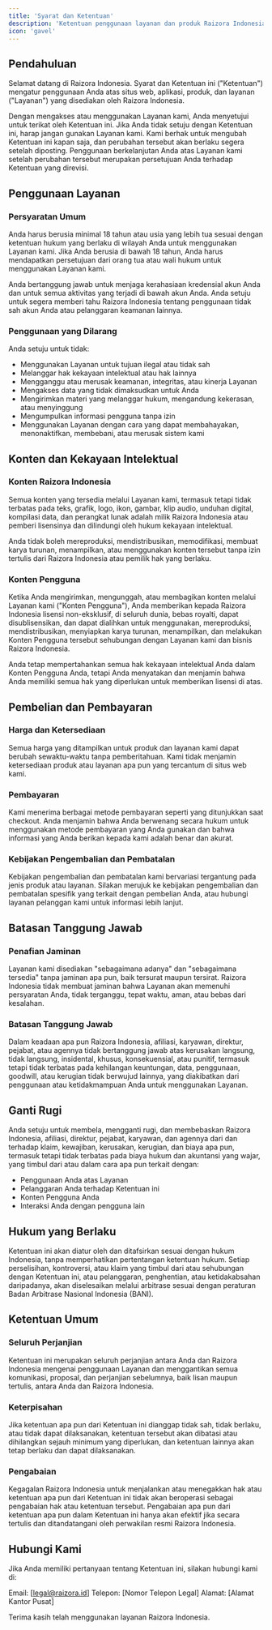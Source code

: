 ```yaml
---
title: 'Syarat dan Ketentuan'
description: 'Ketentuan penggunaan layanan dan produk Raizora Indonesia'
icon: 'gavel'
---
```


## Pendahuluan

Selamat datang di Raizora Indonesia. Syarat dan Ketentuan ini ("Ketentuan") mengatur penggunaan Anda atas situs web, aplikasi, produk, dan layanan ("Layanan") yang disediakan oleh Raizora Indonesia.

Dengan mengakses atau menggunakan Layanan kami, Anda menyetujui untuk terikat oleh Ketentuan ini. Jika Anda tidak setuju dengan Ketentuan ini, harap jangan gunakan Layanan kami. Kami berhak untuk mengubah Ketentuan ini kapan saja, dan perubahan tersebut akan berlaku segera setelah diposting. Penggunaan berkelanjutan Anda atas Layanan kami setelah perubahan tersebut merupakan persetujuan Anda terhadap Ketentuan yang direvisi.

## Penggunaan Layanan

### Persyaratan Umum
Anda harus berusia minimal 18 tahun atau usia yang lebih tua sesuai dengan ketentuan hukum yang berlaku di wilayah Anda untuk menggunakan Layanan kami. Jika Anda berusia di bawah 18 tahun, Anda harus mendapatkan persetujuan dari orang tua atau wali hukum untuk menggunakan Layanan kami.

Anda bertanggung jawab untuk menjaga kerahasiaan kredensial akun Anda dan untuk semua aktivitas yang terjadi di bawah akun Anda. Anda setuju untuk segera memberi tahu Raizora Indonesia tentang penggunaan tidak sah akun Anda atau pelanggaran keamanan lainnya.

### Penggunaan yang Dilarang
Anda setuju untuk tidak:
- Menggunakan Layanan untuk tujuan ilegal atau tidak sah
- Melanggar hak kekayaan intelektual atau hak lainnya
- Mengganggu atau merusak keamanan, integritas, atau kinerja Layanan
- Mengakses data yang tidak dimaksudkan untuk Anda
- Mengirimkan materi yang melanggar hukum, mengandung kekerasan, atau menyinggung
- Mengumpulkan informasi pengguna tanpa izin
- Menggunakan Layanan dengan cara yang dapat membahayakan, menonaktifkan, membebani, atau merusak sistem kami

## Konten dan Kekayaan Intelektual

### Konten Raizora Indonesia
Semua konten yang tersedia melalui Layanan kami, termasuk tetapi tidak terbatas pada teks, grafik, logo, ikon, gambar, klip audio, unduhan digital, kompilasi data, dan perangkat lunak adalah milik Raizora Indonesia atau pemberi lisensinya dan dilindungi oleh hukum kekayaan intelektual.

Anda tidak boleh mereproduksi, mendistribusikan, memodifikasi, membuat karya turunan, menampilkan, atau menggunakan konten tersebut tanpa izin tertulis dari Raizora Indonesia atau pemilik hak yang berlaku.

### Konten Pengguna
Ketika Anda mengirimkan, mengunggah, atau membagikan konten melalui Layanan kami ("Konten Pengguna"), Anda memberikan kepada Raizora Indonesia lisensi non-eksklusif, di seluruh dunia, bebas royalti, dapat disublisensikan, dan dapat dialihkan untuk menggunakan, mereproduksi, mendistribusikan, menyiapkan karya turunan, menampilkan, dan melakukan Konten Pengguna tersebut sehubungan dengan Layanan kami dan bisnis Raizora Indonesia.

Anda tetap mempertahankan semua hak kekayaan intelektual Anda dalam Konten Pengguna Anda, tetapi Anda menyatakan dan menjamin bahwa Anda memiliki semua hak yang diperlukan untuk memberikan lisensi di atas.

## Pembelian dan Pembayaran

### Harga dan Ketersediaan
Semua harga yang ditampilkan untuk produk dan layanan kami dapat berubah sewaktu-waktu tanpa pemberitahuan. Kami tidak menjamin ketersediaan produk atau layanan apa pun yang tercantum di situs web kami.

### Pembayaran
Kami menerima berbagai metode pembayaran seperti yang ditunjukkan saat checkout. Anda menjamin bahwa Anda berwenang secara hukum untuk menggunakan metode pembayaran yang Anda gunakan dan bahwa informasi yang Anda berikan kepada kami adalah benar dan akurat.

### Kebijakan Pengembalian dan Pembatalan
Kebijakan pengembalian dan pembatalan kami bervariasi tergantung pada jenis produk atau layanan. Silakan merujuk ke kebijakan pengembalian dan pembatalan spesifik yang terkait dengan pembelian Anda, atau hubungi layanan pelanggan kami untuk informasi lebih lanjut.

## Batasan Tanggung Jawab

### Penafian Jaminan
Layanan kami disediakan "sebagaimana adanya" dan "sebagaimana tersedia" tanpa jaminan apa pun, baik tersurat maupun tersirat. Raizora Indonesia tidak membuat jaminan bahwa Layanan akan memenuhi persyaratan Anda, tidak terganggu, tepat waktu, aman, atau bebas dari kesalahan.

### Batasan Tanggung Jawab
Dalam keadaan apa pun Raizora Indonesia, afiliasi, karyawan, direktur, pejabat, atau agennya tidak bertanggung jawab atas kerusakan langsung, tidak langsung, insidental, khusus, konsekuensial, atau punitif, termasuk tetapi tidak terbatas pada kehilangan keuntungan, data, penggunaan, goodwill, atau kerugian tidak berwujud lainnya, yang diakibatkan dari penggunaan atau ketidakmampuan Anda untuk menggunakan Layanan.

## Ganti Rugi

Anda setuju untuk membela, mengganti rugi, dan membebaskan Raizora Indonesia, afiliasi, direktur, pejabat, karyawan, dan agennya dari dan terhadap klaim, kewajiban, kerusakan, kerugian, dan biaya apa pun, termasuk tetapi tidak terbatas pada biaya hukum dan akuntansi yang wajar, yang timbul dari atau dalam cara apa pun terkait dengan:

- Penggunaan Anda atas Layanan
- Pelanggaran Anda terhadap Ketentuan ini
- Konten Pengguna Anda
- Interaksi Anda dengan pengguna lain

## Hukum yang Berlaku

Ketentuan ini akan diatur oleh dan ditafsirkan sesuai dengan hukum Indonesia, tanpa memperhatikan pertentangan ketentuan hukum. Setiap perselisihan, kontroversi, atau klaim yang timbul dari atau sehubungan dengan Ketentuan ini, atau pelanggaran, penghentian, atau ketidakabsahan daripadanya, akan diselesaikan melalui arbitrase sesuai dengan peraturan Badan Arbitrase Nasional Indonesia (BANI).

## Ketentuan Umum

### Seluruh Perjanjian
Ketentuan ini merupakan seluruh perjanjian antara Anda dan Raizora Indonesia mengenai penggunaan Layanan dan menggantikan semua komunikasi, proposal, dan perjanjian sebelumnya, baik lisan maupun tertulis, antara Anda dan Raizora Indonesia.

### Keterpisahan
Jika ketentuan apa pun dari Ketentuan ini dianggap tidak sah, tidak berlaku, atau tidak dapat dilaksanakan, ketentuan tersebut akan dibatasi atau dihilangkan sejauh minimum yang diperlukan, dan ketentuan lainnya akan tetap berlaku dan dapat dilaksanakan.

### Pengabaian
Kegagalan Raizora Indonesia untuk menjalankan atau menegakkan hak atau ketentuan apa pun dari Ketentuan ini tidak akan beroperasi sebagai pengabaian hak atau ketentuan tersebut. Pengabaian apa pun dari ketentuan apa pun dalam Ketentuan ini hanya akan efektif jika secara tertulis dan ditandatangani oleh perwakilan resmi Raizora Indonesia.

## Hubungi Kami

Jika Anda memiliki pertanyaan tentang Ketentuan ini, silakan hubungi kami di:

Email: [legal@raizora.id]
Telepon: [Nomor Telepon Legal]
Alamat: [Alamat Kantor Pusat]

Terima kasih telah menggunakan layanan Raizora Indonesia.